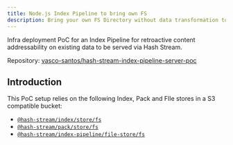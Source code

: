 ```yaml
---
title: Node.js Index Pipeline to bring own FS
description: Bring your own FS Directory without data transformation to serve content addressable data
---
```


Infra deployment PoC for an Index Pipeline for retroactive content addressability on existing data to be served via Hash Stream.

Repository: [vasco-santos/hash-stream-index-pipeline-server-poc](https://github.com/vasco-santos/hash-stream-index-pipeline-server-poc)

## Introduction

This PoC setup relies on the following Index, Pack and FIle stores in a S3 compatible bucket:

- [`@hash-stream/index/store/fs`](https://github.com/vasco-santos/hash-stream/blob/main/packages/index/src/store/fs.js)
- [`@hash-stream/pack/store/fs`](https://github.com/vasco-santos/hash-stream/blob/main/packages/pack/src/store/fs.js)
- [`@hash-stream/index-pipeline/file-store/fs`](https://github.com/vasco-santos/hash-stream/blob/main/packages/index-pipeline/src/file-store/fs.js)

[hash-stream]: https://github.com/vasco-santos/hash-stream
